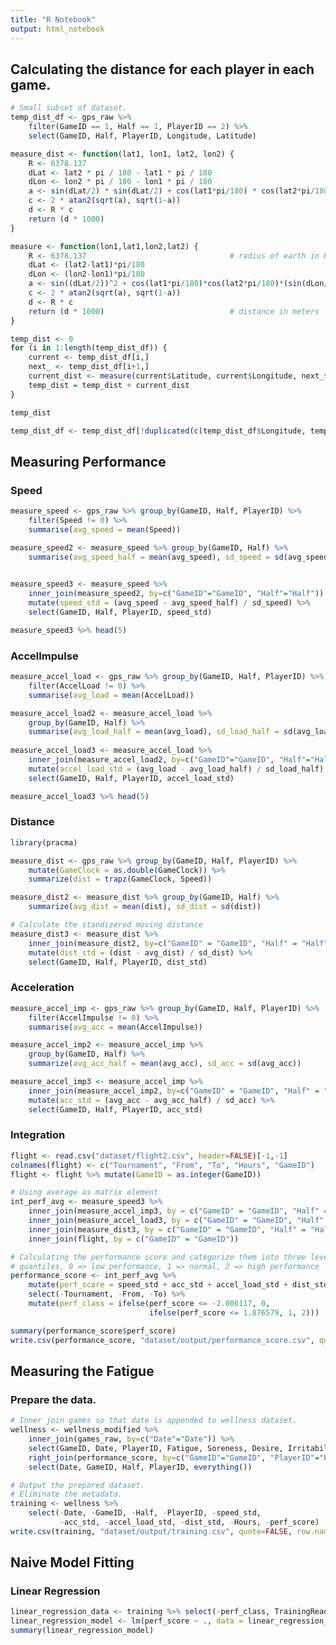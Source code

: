 ```yaml
---
title: "R Notebook"
output: html_notebook
---
```


## Calculating the distance for each player in each game. 

```r
# Small subset of dataset. 
temp_dist_df <- gps_raw %>% 
    filter(GameID == 1, Half == 1, PlayerID == 2) %>% 
    select(GameID, Half, PlayerID, Longitude, Latitude)

measure_dist <- function(lat1, lon1, lat2, lon2) {
    R <- 6378.137
    dLat <- lat2 * pi / 180 - lat1 * pi / 180
    dLon <- lon2 * pi / 180 - lon1 * pi / 180
    a <- sin(dLat/2) * sin(dLat/2) + cos(lat1*pi/180) * cos(lat2*pi/180) * sin(dLon/2) * sin(dLon/2)
    c <- 2 * atan2(sqrt(a), sqrt(1-a))
    d <- R * c
    return (d * 1000)
}

measure <- function(lon1,lat1,lon2,lat2) {
    R <- 6378.137                                # radius of earth in Km
    dLat <- (lat2-lat1)*pi/180
    dLon <- (lon2-lon1)*pi/180
    a <- sin((dLat/2))^2 + cos(lat1*pi/180)*cos(lat2*pi/180)*(sin(dLon/2))^2
    c <- 2 * atan2(sqrt(a), sqrt(1-a))
    d <- R * c
    return (d * 1000)                            # distance in meters
}

temp_dist <- 0
for (i in 1:length(temp_dist_df)) {
    current <- temp_dist_df[i,]
    next_ <- temp_dist_df[i+1,]
    current_dist <- measure(current$Latitude, current$Longitude, next_$Latitude, next_$Longitude)
    temp_dist = temp_dist + current_dist
}

temp_dist
```

```r
temp_dist_df <- temp_dist_df[!duplicated(c(temp_dist_df$Longitude, temp_dist_df$Latitude)),]

```


## Measuring Performance

### Speed

```r
measure_speed <- gps_raw %>% group_by(GameID, Half, PlayerID) %>%
    filter(Speed != 0) %>%
    summarise(avg_speed = mean(Speed))

measure_speed2 <- measure_speed %>% group_by(GameID, Half) %>% 
    summarise(avg_speed_half = mean(avg_speed), sd_speed = sd(avg_speed))
    

measure_speed3 <- measure_speed %>%
    inner_join(measure_speed2, by=c("GameID"="GameID", "Half"="Half")) %>%
    mutate(speed_std = (avg_speed - avg_speed_half) / sd_speed) %>%
    select(GameID, Half, PlayerID, speed_std)

measure_speed3 %>% head(5)
```

### AccelImpulse

```r
measure_accel_load <- gps_raw %>% group_by(GameID, Half, PlayerID) %>%
    filter(AccelLoad != 0) %>%
    summarise(avg_load = mean(AccelLoad))

measure_accel_load2 <- measure_accel_load %>% 
    group_by(GameID, Half) %>% 
    summarise(avg_load_half = mean(avg_load), sd_load_half = sd(avg_load))
    
measure_accel_load3 <- measure_accel_load %>% 
    inner_join(measure_accel_load2, by=c("GameID"="GameID", "Half"="Half")) %>%
    mutate(accel_load_std = (avg_load - avg_load_half) / sd_load_half) %>%
    select(GameID, Half, PlayerID, accel_load_std)

measure_accel_load3 %>% head(5)
```


### Distance

```r
library(pracma)

measure_dist <- gps_raw %>% group_by(GameID, Half, PlayerID) %>% 
    mutate(GameClock = as.double(GameClock)) %>%
    summarize(dist = trapz(GameClock, Speed))

measure_dist2 <- measure_dist %>% group_by(GameID, Half) %>%
    summarize(avg_dist = mean(dist), sd_dist = sd(dist))

# Calculate the standizered moving distance
measure_dist3 <- measure_dist %>%
    inner_join(measure_dist2, by=c("GameID" = "GameID", "Half" = "Half")) %>% 
    mutate(dist_std = (dist - avg_dist) / sd_dist) %>%
    select(GameID, Half, PlayerID, dist_std)
```


### Acceleration

```r
measure_accel_imp <- gps_raw %>% group_by(GameID, Half, PlayerID) %>%
    filter(AccelImpulse != 0) %>%
    summarise(avg_acc = mean(AccelImpulse))

measure_accel_imp2 <- measure_accel_imp %>% 
    group_by(GameID, Half) %>%
    summarize(avg_acc_half = mean(avg_acc), sd_acc = sd(avg_acc))

measure_accel_imp3 <- measure_accel_imp %>%
    inner_join(measure_accel_imp2, by=c("GameID" = "GameID", "Half" = "Half")) %>%
    mutate(acc_std = (avg_acc - avg_acc_half) / sd_acc) %>%
    select(GameID, Half, PlayerID, acc_std)
```


### Integration

```r
flight <- read.csv("dataset/flight2.csv", header=FALSE)[-1,-1]
colnames(flight) <- c("Tournament", "From", "To", "Hours", "GameID")
flight <- flight %>% mutate(GameID = as.integer(GameID))

# Using average as matrix element
int_perf_avg <- measure_speed3 %>%
    inner_join(measure_accel_imp3, by = c("GameID" = "GameID", "Half" = "Half", "PlayerID" = "PlayerID")) %>%
    inner_join(measure_accel_load3, by = c("GameID" = "GameID", "Half" = "Half", "PlayerID" = "PlayerID")) %>%
    inner_join(measure_dist3, by = c("GameID" = "GameID", "Half" = "Half", "PlayerID" = "PlayerID")) %>%
    inner_join(flight, by = c("GameID" = "GameID"))

# Calculating the performance score and categorize them into three level according to the 
# quantiles, 0 => low performance, 1 => normal, 2 => high performance
performance_score <- int_perf_avg %>%
    mutate(perf_score = speed_std + acc_std + accel_load_std + dist_std) %>%
    select(-Tournament, -From, -To) %>%
    mutate(perf_class = ifelse(perf_score <= -2.006117, 0, 
                               ifelse(perf_score <= 1.876579, 1, 2)))

summary(performance_score$perf_score)
write.csv(performance_score, "dataset/output/performance_score.csv", quote=FALSE)
```


## Measuring the Fatigue

### Prepare the data. 

```r
# Inner join games so that date is appended to wellness dataset. 
wellness <- wellness_modified %>% 
    inner_join(games_raw, by=c("Date"="Date")) %>%
    select(GameID, Date, PlayerID, Fatigue, Soreness, Desire, Irritability, SleepHours, SleepQuality, Pain, Illness, Menstruation, USG, TrainingReadiness) %>%
    right_join(performance_score, by=c("GameID"="GameID", "PlayerID"="PlayerID")) %>%
    select(Date, GameID, Half, PlayerID, everything())

# Output the prepared dataset. 
# Eliminate the metadata. 
training <- wellness %>% 
    select(-Date, -GameID, -Half, -PlayerID, -speed_std, 
           -acc_std, -accel_load_std, -dist_std, -Hours, -perf_score)
write.csv(training, "dataset/output/training.csv", quote=FALSE, row.names = FALSE)
```

## Naive Model Fitting

### Linear Regression

```r
linear_regression_data <- training %>% select(-perf_class, TrainingReadiness)
linear_regression_model <- lm(perf_score ~ ., data = linear_regression_data)
summary(linear_regression_model)
```





























